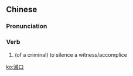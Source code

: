 {{also|灭口}}
==Chinese==
{{zh-forms|s=灭口}}

===Pronunciation===
{{zh-pron
|m=mièkǒu
|mn=bia̍t-khió
|cat=v
}}

===Verb===
{{zh-verb}}

# (of a criminal) to silence a witness/accomplice

[[ko:滅口]]